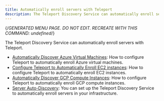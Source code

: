 ```yaml
---
title: Automatically enroll servers with Teleport
description: The Teleport Discovery Service can automatically enroll servers with Teleport.
---
```


{/*GENERATED MENU PAGE. DO NOT EDIT. RECREATE WITH THIS COMMAND:
undefined*/}

The Teleport Discovery Service can automatically enroll servers with Teleport.

- [Automatically Discover Azure Virtual Machines](servers/azure-discovery.mdx): How to configure Teleport to automatically enroll Azure virtual machines.
- [Configure Teleport to Automatically Enroll EC2 instances](servers/ec2-discovery.mdx): How to configure Teleport to automatically enroll EC2 instances.
- [Automatically Discover GCP Compute Instances](servers/gcp-discovery.mdx): How to configure Teleport to automatically enroll GCP compute instances.
- [Server Auto-Discovery](servers/overview.mdx): You can set up the Teleport Discovery Service to automatically enroll servers in your infrastructure.
